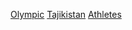 [[Category:塔吉克斯坦田徑運動員|Olympic]]
[[Category:各國奧運田徑運動員|Tajikistan]]
[[Category:塔吉克斯坦夏季奥运运动员|Athletes]]
